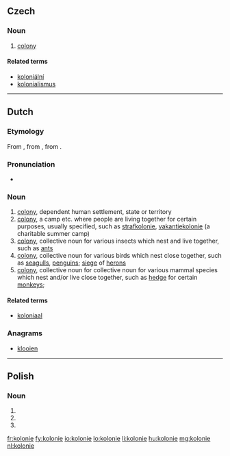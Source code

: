 ==Czech==

===Noun===
{{cs-noun|g=f}}

# [[colony]]

====Related terms====
* [[koloniální]]
* [[kolonialismus]]

----

==Dutch==

===Etymology===
From {{etyl|la|nl}} {{term|colonia|colōnia|colony|lang=la}}, from {{term|colonus|colōnus|farmer; colonist|lang=la}}, from {{term|colo|colō|till, cultivate, worship|lang=la}}.

===Pronunciation===
* {{audio|Nl-kolonie.ogg|audio}}

===Noun===
{{nl-noun|f|kolonies|pl2=koloniën|kolonietje}}

# [[colony]], dependent human settlement, state or territory
# [[colony]], a camp etc. where people are living together for certain purposes, usually specified, such as [[strafkolonie]], [[vakantiekolonie]] (a charitable summer camp)
# [[colony]], collective noun for various insects which nest and live together, such as [[ant]]s
# [[colony]], collective noun for various birds which nest close together, such as [[seagull]]s, [[penguin]]s; [[siege]] of [[heron]]s
# [[colony]], collective noun for collective noun for various mammal species which nest and/or live close together, such as [[hedge]] for certain [[monkey]]s;

====Related terms====
* [[koloniaal]]

===Anagrams===
* [[klooien#Dutch|klooien]]

----

==Polish==

===Noun===
{{head|pl|noun form}}

# {{form of|Nominative plural|kolonia|lang=pl}}
# {{form of|Accusative plural|kolonia}}
# {{form of|Vocative plural|kolonia|lang=pl}}

[[fr:kolonie]]
[[fy:kolonie]]
[[io:kolonie]]
[[lo:kolonie]]
[[li:kolonie]]
[[hu:kolonie]]
[[mg:kolonie]]
[[nl:kolonie]]